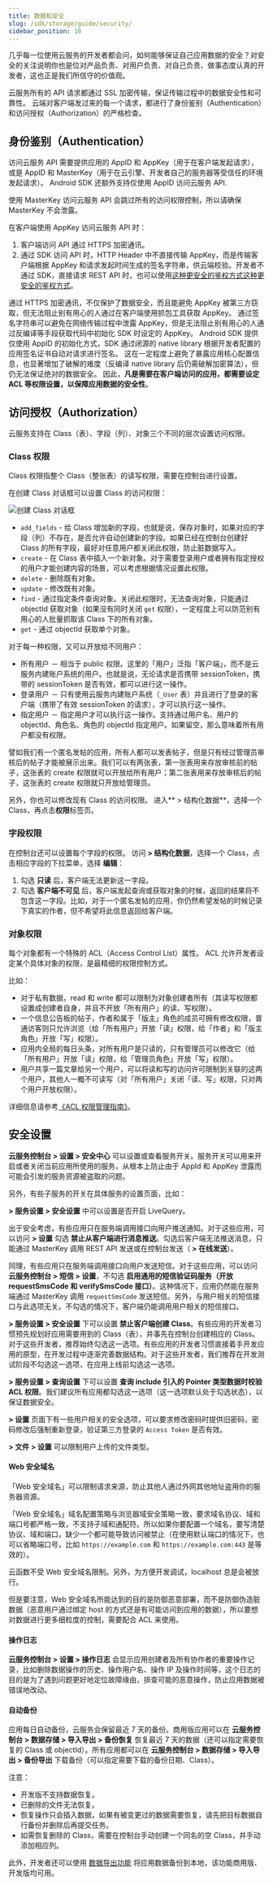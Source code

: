 ```yaml
---
title: 数据和安全
slug: /sdk/storage/guide/security/
sidebar_position: 10
---
```



几乎每一位使用云服务的开发者都会问，如何能够保证自己应用数据的安全？对安全的关注说明你也是位对产品负责、对用户负责、对自己负责、做事态度认真的开发者，这也正是我们所信守的价值观。

云服务所有的 API 请求都通过 SSL 加密传输，保证传输过程中的数据安全性和可靠性。
云端对客户端发过来的每一个请求，都进行了身份鉴别（Authentication）和访问授权（Authorization）的严格检查。

## 身份鉴别（Authentication）

访问云服务 API 需要提供应用的 AppID 和 AppKey（用于在客户端发起请求），或是 AppID 和 MasterKey（用于在云引擎、开发者自己的服务器等受信任的环境发起请求）。
Android SDK 还额外支持仅使用 AppID 访问云服务 API.

使用 MasterKey 访问云服务 API 会跳过所有的访问权限控制，所以请确保 MasterKey 不会泄露。

在客户端使用 AppKey 访问云服务 API 时：

1. 客户端访问 API 通过 HTTPS 加密通讯。
2. 通过 SDK 访问 API 时，HTTP Header 中不直接传输 AppKey，而是传输客户端根据 AppKey 和请求发起时间生成的签名字符串，供云端校验。开发者不通过 SDK，直接请求 REST API 时，也可以使用<Conditional brand="tds">[这种更安全的鉴权方式](/sdk/storage/guide/rest#更安全的鉴权方式)<Conditional><Conditional brand="leancloud">[这种更安全的鉴权方式](https://leancloud.cn/docs/rest_api.html#hash-1794863242)<Conditional>。

通过 HTTPS 加密通讯，不仅保护了数据安全，而且能避免 AppKey 被第三方窃取，但无法阻止别有用心的人通过在客户端使用抓包工具获取 AppKey。
通过签名字符串可以避免在网络传输过程中泄露 AppKey，但是无法阻止别有用心的人通过反编译等手段获取代码中初始化 SDK 时设定的 AppKey。
Android SDK 提供仅使用 AppID 的初始化方式，SDK 通过闭源的 native library 根据开发者配置的应用签名证书自动对请求进行签名。
这在一定程度上避免了暴露应用核心配置信息，也显著增加了破解的难度（反编译 native library 后仍需破解加密算法），但仍无法保证绝对的数据安全。
因此，**凡是需要在客户端访问的应用，都需要设定 ACL 等权限设置，以保障应用数据的安全性**。

## 访问授权（Authorization）

云服务支持在 Class（表）、字段（列）、对象三个不同的层次设置访问权限。

### Class 权限

Class 权限指整个 Class（整张表）的读写权限，需要在控制台进行设置。

在创建 Class 对话框可以设置 Class 的访问权限：

![创建 Class 对话框](/img/security/class-permissions.png)

- `add_fields` - 给 Class 增加新的字段，也就是说，保存对象时，如果对应的字段（列）不存在，是否允许自动创建新的字段。如果已经在控制台创建好 Class 的所有字段，最好对任意用户都关闭此权限，防止脏数据写入。
- `create` - 在 Class 表中插入一个新对象。对于需要登录用户或者拥有指定授权的用户才能创建内容的场景，可以考虑根据情况设置此权限。
- `delete` - 删除既有对象。
- `update` - 修改既有对象。
- `find` - 通过指定条件查询对象。关闭此权限时，无法查询对象，只能通过 objectId 获取对象（如果没有同时关闭 `get` 权限），一定程度上可以防范别有用心的人批量抓取该 Class 下的所有对象。
- `get` - 通过 objectId 获取单个对象。

对于每一种权限，又可以开放给不同用户：

- 所有用户 － 相当于 public 权限。这里的「用户」泛指「客户端」，而不是云服务内建账户系统的用户。也就是说，无论请求是否携带 sessionToken，携带的 sessionToken 是否有效，都可以进行这一操作。
- 登录用户 － 只有使用云服务内建账户系统（`_User` 表）并且进行了登录的客户端（携带了有效 sessionToken 的请求），才可以执行这一操作。
- 指定用户 － 指定用户才可以执行这一操作。支持通过用户名、用户的 objectId、角色名、角色的 objectId 指定用户。如果留空，那么意味着所有用户都没有权限。

譬如我们有一个匿名发帖的应用，所有人都可以发表帖子，但是只有经过管理员审核后的帖子才能被展示出来。我们可以有两张表，第一张表用来存放审核前的帖子，这张表的 create 权限就可以开放给所有用户；第二张表用来存放审核后的帖子，这张表的 create 权限就只开放给管理员。

另外，你也可以修改现有 Class 的访问权限。
进入**<Path to="storage" /> > 结构化数据**，选择一个 Class，再点击**权限**标签页。

### 字段权限

在控制台还可以设置每个字段的权限。
访问 **<Path to="storage" /> > 结构化数据**，选择一个 Class，点击相应字段的下拉菜单，选择 **编辑**：

1. 勾选 **只读** 后，客户端无法更新这一字段。
2. 勾选 **客户端不可见** 后，客户端发起查询或获取对象的时候，返回的结果将不包含这一字段。比如，对于一个匿名发帖的应用，你仍然希望发帖的时候记录下真实的作者，但不希望将此信息返回给客户端。

### 对象权限

每个对象都有一个特殊的 ACL（Access Control List）属性。
ACL 允许开发者设定某个具体对象的权限，是最精细的权限控制方式。

比如：

- 对于私有数据，read 和 write 都可以限制为对象创建者所有（其读写权限都设置成创建者自身，并且不开放「所有用户」的读、写权限）。
- 一个信息公告板的帖子，作者和属于「版主」角色的成员可拥有修改权限，普通访客则只允许浏览（给「所有用户」开放「读」权限，给「作者」和「版主角色」开放「写」权限）。
- 应用内全局的每日头条，对所有用户是只读的，只有管理员可以修改它（给「所有用户」开放「读」权限，给「管理员角色」开放「写」权限）。
- 用户共享一篇文章给另一个用户，可以将读和写的访问许可限制到关联的这两个用户，其他人一概不可读写（对「所有用户」关闭「读、写」权限，只对两个用户开放权限）。

详细信息请参考[《ACL 权限管理指南》](https://leancloud.cn/docs/acl-guide.html)。

## 安全设置

<Conditional brand="leancloud">

**云服务控制台 > 设置 > 安全中心** 可以设置或查看服务开关。服务开关可以用来开启或者关闭当前应用所使用的服务，从根本上防止由于 AppId 和 AppKey 泄露而可能会引发的服务资源被盗取的问题。

另外，有些子服务的开关在具体服务的设置页面，比如：

</Conditional>

**<Path to="storage" /> > 服务设置 > 安全设置** 中可以设置是否开启 LiveQuery。

出于安全考虑，有些应用只在服务端调用接口向用户推送通知。对于这些应用，可以访问 **<Path to="push" /> > 设置** 勾选 **禁止从客户端进行消息推送**。勾选后客户端无法推送消息，只能通过 MasterKey 调用 REST API 发送或在控制台发送（**<Path to="push" /> > 在线发送**）。

<Conditional brand="leancloud">

同理，有些应用只在服务端调用接口向用户发送短信。对于这些应用，可以访问 **云服务控制台 > 短信 > 设置**，不勾选 **启用通用的短信验证码服务（开放 requestSmsCode 和 verifySmsCode 接口）**。这种情况下，应用仍然能在服务端通过 MasterKey 调用 `requestSmsCode` 发送短信。另外，与用户相关的短信接口与此选项无关。不勾选的情况下，客户端仍能调用用户相关的短信接口。

</Conditional>

**<Path to="storage" /> > 服务设置 > 安全设置** 下可以设置 **禁止客户端创建 Class**。有些应用的开发者习惯预先规划好应用需要用到的 Class（表），并事先在控制台创建相应的 Class。对于这些开发者，推荐始终勾选这一选项。有些应用的开发者习惯直接着手开发应用的原型，在开发过程中逐渐完善数据结构。对于这些开发者，我们推荐在开发测试阶段不勾选这一选项，在应用上线前勾选这一选项。

**<Path to="storage" /> > 服务设置 > 查询设置** 下可以设置 **查询 include 引入的 Pointer 类型数据时校验 ACL 权限**。我们建议所有应用都勾选这一选项（这一选项默认处于勾选状态），以保证数据安全。

**<Path to="auth" /> > 设置** 页面下有一些用户相关的安全选项，可以要求修改密码时提供旧密码，密码修改后强制重新登录，验证第三方登录的 `Access Token` 是否有效。

**<Path to="storage" /> > 文件 > 设置** 可以限制用户上传的文件类型。

<Conditional brand="leancloud">

#### Web 安全域名

「Web 安全域名」可以限制请求来源，防止其他人通过外网其他地址盗用你的服务器资源。

「Web 安全域名」域名配置策略与浏览器域安全策略一致，要求域名协议、域和端口号都严格一致，不支持子域和通配符。所以如果你要配置一个域名，要写清楚协议、域和端口，缺少一个都可能导致访问被禁止（在使用默认端口的情况下，也可以省略端口号，比如 `https://example.com` 和 `https://example.com:443` 是等效的）。

云函数不受 Web 安全域名限制。另外，为方便开发调试，localhost 总是会被放行。

但是要注意，Web 安全域名所能达到的目的是防御恶意部署，而不是防御伪造脏数据（恶意用户通过绑定 host 的方式还是有可能访问到应用的数据），所以要想对数据进行更多细粒度的控制，需要配合 ACL 来使用。

#### 操作日志

**云服务控制台 > 设置 > 操作日志** 会显示应用创建者及所有协作者的重要操作记录，比如删除数据操作的历史、操作用户名、操作 IP 及操作时间等，这个日志的目的是为了遇到问题更好地定位故障缘由，排查可能的恶意操作，防止应用数据被错误地改动。

#### 自动备份

应用每日自动备份，云服务会保留最近 7 天的备份。商用版应用可以在 **云服务控制台 > 数据存储 > 导入导出 > 备份恢复** 恢复最近 7 天的数据（还可以指定需要恢复的 Class 或 objectId）。所有应用都可以在 **云服务控制台 > 数据存储 > 导入导出 > 备份导出** 下载备份（可以指定需要下载的备份日期、Class）。

注意：

- 开发版不支持数据恢复。
- 已删除的文件无法恢复。
- 恢复操作只会插入数据，如果有被变更过的数据需要恢复，请先把目标数据自行备份并删除后再提交任务。
- 如需恢复删除的 Class，需要在控制台手动创建一个同名的空 Class，并手动添加相应列。

此外，开发者还可以使用 [数据导出功能](https://leancloud.cn/docs/dashboard_guide.html#hash722516476) 将应用数据备份到本地，该功能商用版、开发版均可用。

</Conditional>
